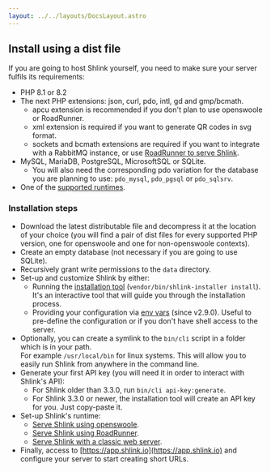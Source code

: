 ```yaml
---
layout: ../../layouts/DocsLayout.astro
---
```



## Install using a dist file

If you are going to host Shlink yourself, you need to make sure your server fulfils its requirements:

* PHP 8.1 or 8.2
* The next PHP extensions: json, curl, pdo, intl, gd and gmp/bcmath.
    * apcu extension is recommended if you don't plan to use openswoole or RoadRunner.
    * xml extension is required if you want to generate QR codes in svg format.
    * sockets and bcmath extensions are required if you want to integrate with a RabbitMQ instance, or use [RoadRunner to serve Shlink](/documentation/supported-runtimes/serve-with-roadrunner/).
* MySQL, MariaDB, PostgreSQL, MicrosoftSQL or SQLite.
    * You will also need the corresponding pdo variation for the database you are planning to use: `pdo_mysql`, `pdo_pgsql` or `pdo_sqlsrv`.
* One of the [supported runtimes](/documentation/supported-runtimes/).

### Installation steps

* Download the latest distributable file and decompress it at the location of your choice (you will find a pair of dist files for every supported PHP version, one for openswoole and one for non-openswoole contexts).
  <div className="text-center">
    <DownloadLatestBtn />
  </div>
* Create an empty database (not necessary if you are going to use SQLite).
* Recursively grant write permissions to the `data` directory.
* Set-up and customize Shlink by either:
  * Running the [installation tool](/documentation/command-line-interface/installation-tool) (`vendor/bin/shlink-installer install`). It's an interactive tool that will guide you through the installation process.
  * Providing your configuration via [env vars](/documentation/environment-variables) (since v2.9.0). Useful to pre-define the configuration or if you don't have shell access to the server.
* Optionally, you can create a symlink to the `bin/cli` script in a folder which is in your path.<br />For example `/usr/local/bin` for linux systems. This will allow you to easily run Shlink from anywhere in the command line.
* Generate your first API key (you will need it in order to interact with Shlink's API):
  * For Shlink older than 3.3.0, run `bin/cli api-key:generate`.
  * For Shlink 3.3.0 or newer, the installation tool will create an API key for you. Just copy-paste it.
* Set-up Shlink's runtime:
  * [Serve Shlink using openswoole](/documentation/supported-runtimes/serve-with-openswoole/).
  * [Serve Shlink using RoadRunner](/documentation/supported-runtimes/serve-with-roadrunner/).
  * [Serve Shlink with a classic web server](/documentation/supported-runtimes/classic-web-server/).
* Finally, access to [https://app.shlink.io](https://app.shlink.io) and configure your server to start creating short URLs.

